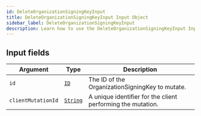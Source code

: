 ```yaml
---
id: DeleteOrganizationSigningKeyInput
title: DeleteOrganizationSigningKeyInput Input Object
sidebar_label: DeleteOrganizationSigningKeyInput
description: Learn how to use the DeleteOrganizationSigningKeyInput Input Object for Builder's API.
---
```


## Input fields

| Argument           | Type                                     | Description                                                 |
| ------------------ | ---------------------------------------- | ----------------------------------------------------------- |
| `id`               | [`ID`](/self-managed/composer/builder/api/schema/scalar/ID.mdx)         | The ID of the OrganizationSigningKey to mutate.             |
| `clientMutationId` | [`String`](/self-managed/composer/builder/api/schema/scalar/String.mdx) | A unique identifier for the client performing the mutation. |
